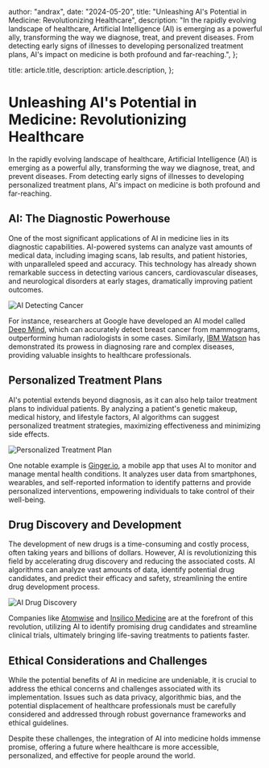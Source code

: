 
  author: "andrax",
  date: "2024-05-20",
  title: "Unleashing AI's Potential in Medicine: Revolutionizing Healthcare",
  description:
    "In the rapidly evolving landscape of healthcare, Artificial Intelligence (AI) is emerging as a powerful ally, transforming the way we diagnose, treat, and prevent diseases. From detecting early signs of illnesses to developing personalized treatment plans, AI's impact on medicine is both profound and far-reaching.",
};

  title: article.title,
  description: article.description,
};


# Unleashing AI's Potential in Medicine: Revolutionizing Healthcare

In the rapidly evolving landscape of healthcare, Artificial Intelligence (AI) is emerging as a powerful ally, transforming the way we diagnose, treat, and prevent diseases. From detecting early signs of illnesses to developing personalized treatment plans, AI's impact on medicine is both profound and far-reaching.

## AI: The Diagnostic Powerhouse

One of the most significant applications of AI in medicine lies in its diagnostic capabilities. AI-powered systems can analyze vast amounts of medical data, including imaging scans, lab results, and patient histories, with unparalleled speed and accuracy. This technology has already shown remarkable success in detecting various cancers, cardiovascular diseases, and neurological disorders at early stages, dramatically improving patient outcomes.

![AI Detecting Cancer](https://plus.unsplash.com/premium_photo-1670981098414-432189d7973c?q=80&w=1574&auto=format&fit=crop&ixlib=rb-4.0.3&ixid=M3wxMjA3fDB8MHxwaG90by1wYWdlfHx8fGVufDB8fHx8fA%3D%3D)

For instance, researchers at Google have developed an AI model called [Deep Mind](https://deepmind.com/), which can accurately detect breast cancer from mammograms, outperforming human radiologists in some cases. Similarly, [IBM Watson](https://www.ibm.com/watson/health) has demonstrated its prowess in diagnosing rare and complex diseases, providing valuable insights to healthcare professionals.

## Personalized Treatment Plans

AI's potential extends beyond diagnosis, as it can also help tailor treatment plans to individual patients. By analyzing a patient's genetic makeup, medical history, and lifestyle factors, AI algorithms can suggest personalized treatment strategies, maximizing effectiveness and minimizing side effects.

![Personalized Treatment Plan](https://www.brainvire.com/blog/wp-content/uploads/2023/05/ai-impact-on-medical-diagnostics-inside.jpg)

One notable example is [Ginger.io](https://ginger.io/), a mobile app that uses AI to monitor and manage mental health conditions. It analyzes user data from smartphones, wearables, and self-reported information to identify patterns and provide personalized interventions, empowering individuals to take control of their well-being.

## Drug Discovery and Development

The development of new drugs is a time-consuming and costly process, often taking years and billions of dollars. However, AI is revolutionizing this field by accelerating drug discovery and reducing the associated costs. AI algorithms can analyze vast amounts of data, identify potential drug candidates, and predict their efficacy and safety, streamlining the entire drug development process.

![AI Drug Discovery](https://th.bing.com/th/id/OIP.WiGNo2wA2FSZN7lkZFRQBgHaD9?rs=1&pid=ImgDetMain)

Companies like [Atomwise](https://www.atomwise.com/) and [Insilico Medicine](https://insilico.com/) are at the forefront of this revolution, utilizing AI to identify promising drug candidates and streamline clinical trials, ultimately bringing life-saving treatments to patients faster.

## Ethical Considerations and Challenges

While the potential benefits of AI in medicine are undeniable, it is crucial to address the ethical concerns and challenges associated with its implementation. Issues such as data privacy, algorithmic bias, and the potential displacement of healthcare professionals must be carefully considered and addressed through robust governance frameworks and ethical guidelines.

Despite these challenges, the integration of AI into medicine holds immense promise, offering a future where healthcare is more accessible, personalized, and effective for people around the world.